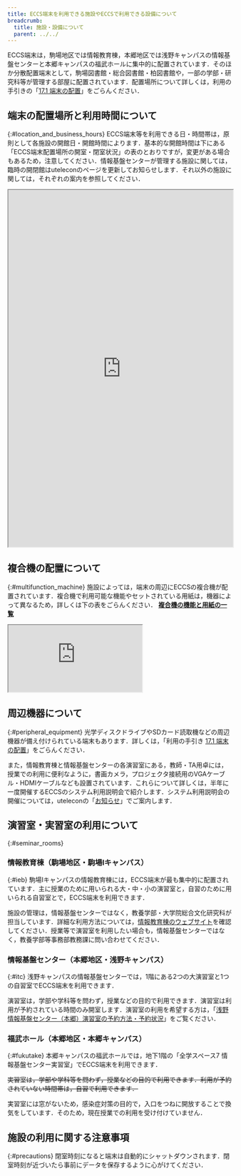 ```yaml
---
title: ECCS端末を利用できる施設やECCSで利用できる設備について
breadcrumb:
  title: 施設・設備について
  parent: ../../
---
```



<WwweccEol systemName="ECCS端末"/>

ECCS端末は，駒場地区では情報教育棟，本郷地区では浅野キャンパスの情報基盤センターと本郷キャンパスの福武ホールに集中的に配置されています．そのほか分散配置端末として，駒場図書館・総合図書館・柏図書館や，一部の学部・研究科等が管理する部屋に配置されています．配置場所について詳しくは，利用の手引きの「[17.1 端末の配置](https://docs.google.com/document/d/e/2PACX-1vRSlrsLoHHPOvkqCw-r_IligLEhTvVwFAhcgrJ1tN75BYxrd4xtkEoVLHNUvoxeulv0UqTu8kkLTfYG/pub)」をごらんください．

## 端末の配置場所と利用時間について
{:#location_and_business_hours}
ECCS端末等を利用できる日・時間帯は，原則として各施設の開館日・開館時間によります．基本的な開館時間は下にある「ECCS端末配置場所の開室・閉室状況」の表のとおりですが，変更がある場合もあるため，注意してください．情報基盤センターが管理する施設に関しては，臨時の開閉館はuteleconのページを更新してお知らせします．それ以外の施設に関しては，それぞれの案内を参照してください．

<div class="iframe-container" style="--aspect-ratio: 75%;">
<iframe src="https://docs.google.com/spreadsheets/d/e/2PACX-1vTnKnMjVimJP6B6Fy3-KjGRWt99o0w56_q7qAqiIzvJmkb8A0TdJoeUVisPa6leuhpLdGvfNC0oryI4/pubhtml?gid=0&amp;single=true&amp;widget=true&amp;headers=false" width="100%" height="800"></iframe>
</div>

## 複合機の配置について
{:#multifunction_machine}
施設によっては，端末の周辺にECCSの複合機が配置されています．複合機で利用可能な機能やセットされている用紙は，機器によって異なるため，詳しくは下の表をごらんください．
<b class="box center">[複合機の機能と用紙の一覧](https://docs.google.com/spreadsheets/d/e/2PACX-1vTnxRnqGnFFNBuHo9lKIVwjERhd2_rFzbISj0niq9RrfX2uPN4Su7R4Cc-Lqin6w37In9-jnjJ6iKGG/pubhtml?gid=1410453096&single=true)</b>

<div class="iframe-container" style="--aspect-ratio: 75%;">
<iframe src="https://docs.google.com/spreadsheets/d/e/2PACX-1vTnxRnqGnFFNBuHo9lKIVwjERhd2_rFzbISj0niq9RrfX2uPN4Su7R4Cc-Lqin6w37In9-jnjJ6iKGG/pubhtml?gid=1410453096&amp;single=true&amp;widget=true&amp;headers=false"></iframe>
</div>

## 周辺機器について
{:#peripheral_equipment}
光学ディスクドライブやSDカード読取機などの周辺機器が備え付けられている端末もあります．詳しくは，「利用の手引き [17.1 端末の配置](https://docs.google.com/document/d/e/2PACX-1vRSlrsLoHHPOvkqCw-r_IligLEhTvVwFAhcgrJ1tN75BYxrd4xtkEoVLHNUvoxeulv0UqTu8kkLTfYG/pub)」をごらんください．

また，情報教育棟と情報基盤センターの各演習室にある，教師・TA用卓には，授業での利用に便利なように，書画カメラ，プロジェクタ接続用のVGAケーブル・HDMIケーブルなども設置されています．これらについて詳しくは，半年に一度開催するECCSのシステム利用説明会で紹介します．システム利用説明会の開催については，uteleconの「[お知らせ](/notice/)」でご案内します．

## 演習室・実習室の利用について
{:#seminar_rooms}

### 情報教育棟（駒場地区・駒場Ⅰキャンパス）
{:#ieb}
駒場Ⅰキャンパスの情報教育棟には，ECCS端末が最も集中的に配置されています．主に授業のために用いられる大・中・小の演習室と，自習のために用いられる自習室とで，ECCS端末を利用できます．

施設の管理は，情報基盤センターではなく，教養学部・大学院総合文化研究科が担当しています．詳細な利用方法については，[情報教育棟のウェブサイト](https://sites.google.com/site/iebtokyouniv/)を確認してください．授業等で演習室を利用したい場合も，情報基盤センターではなく，教養学部等事務部教務課に問い合わせてください．

### 情報基盤センター（本郷地区・浅野キャンパス）
{:#itc}
浅野キャンパスの情報基盤センターでは，1階にある2つの大演習室と1つの自習室でECCS端末を利用できます．

演習室は，学部や学科等を問わず，授業などの目的で利用できます．演習室は利用が予約されている時間のみ開室します．演習室の利用を希望する方は，「[浅野情報基盤センター（本郷）演習室の予約方法・予約状況](./asano-reservation)」をご覧ください．

### 福武ホール（本郷地区・本郷キャンパス）
{:#fukutake}
本郷キャンパスの福武ホールでは，地下1階の「全学スペース7 情報基盤センター実習室」でECCS端末を利用できます．

~~実習室は，学部や学科等を問わず，授業などの目的で利用できます．利用が予約されていない時間帯は，自習で利用できます．~~

<div class="box">
  実習室には窓がないため，感染症対策の目的で，入口をつねに開放することで換気をしています．そのため，現在授業での利用を受け付けていません．
</div>

## 施設の利用に関する注意事項
{:#precautions}
閉室時刻になると端末は自動的にシャットダウンされます．閉室時刻が近づいたら事前にデータを保存するように心がけてください．
